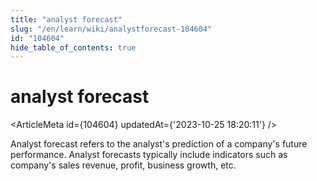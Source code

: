 ```yaml
---
title: "analyst forecast"
slug: "/en/learn/wiki/analystforecast-104604"
id: "104604"
hide_table_of_contents: true
---
```



# analyst forecast

<ArticleMeta id={104604} updatedAt={'2023-10-25 18:20:11'} />
<div className='border-solid border-b border-t-0 my-4 border-[var(--ifm-color-gray-300)]' />

Analyst forecast refers to the analyst's prediction of a company's future performance. Analyst forecasts typically include indicators such as company's sales revenue, profit, business growth, etc.

